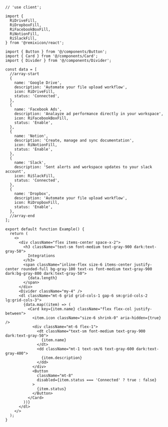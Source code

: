 ````tsx
// 'use client';

import {
  RiDriveFill,
  RiDropboxFill,
  RiFacebookBoxFill,
  RiNotionFill,
  RiSlackFill,
} from '@remixicon/react';

import { Button } from '@/components/Button';
import { Card } from '@/components/Card';
import { Divider } from '@/components/Divider';

const data = [
  //array-start
  {
    name: 'Google Drive',
    description: 'Automate your file upload workflow',
    icon: RiDriveFill,
    status: 'Connected',
  },
  {
    name: 'Facebook Ads',
    description: 'Analayze ad performance directly in your workspace',
    icon: RiFacebookBoxFill,
    status: 'Enable',
  },
  {
    name: 'Notion',
    description: 'Create, manage and sync documentation',
    icon: RiNotionFill,
    status: 'Enable',
  },
  {
    name: 'Slack',
    description: 'Sent alerts and workspace updates to your slack account',
    icon: RiSlackFill,
    status: 'Connected',
  },
  {
    name: 'Dropbox',
    description: 'Automate your file upload workflow',
    icon: RiDropboxFill,
    status: 'Enable',
  },
  //array-end
];

export default function Example() {
  return (
    <>
      <div className="flex items-center space-x-2">
        <h3 className="text-sm font-medium text-gray-900 dark:text-gray-50">
          Integrations
        </h3>
        <span className="inline-flex size-6 items-center justify-center rounded-full bg-gray-100 text-xs font-medium text-gray-900 dark:bg-gray-800 dark:text-gray-50">
          {data.length}
        </span>
      </div>
      <Divider className="my-4" />
      <dl className="mt-6 grid grid-cols-1 gap-6 sm:grid-cols-2 lg:grid-cols-3">
        {data.map((item) => (
          <Card key={item.name} className="flex flex-col justify-between">
            <item.icon className="size-6 shrink-0" aria-hidden={true} />
            <div className="mt-6 flex-1">
              <dt className="text-sm font-medium text-gray-900 dark:text-gray-50">
                {item.name}
              </dt>
              <dd className="mt-1 text-sm/6 text-gray-600 dark:text-gray-400">
                {item.description}
              </dd>
            </div>
            <Button
              className="mt-8"
              disabled={item.status === 'Connected' ? true : false}
            >
              {item.status}
            </Button>
          </Card>
        ))}
      </dl>
    </>
  );
}

````